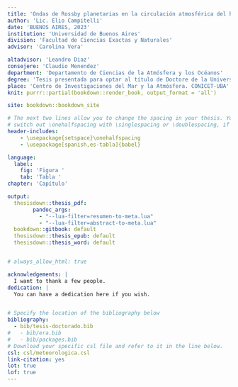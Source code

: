 ```yaml
---
title: 'Ondas de Rossby planetarias en la circulación atmosférica del hemisferio sur y su influencia en Sudamérica'
author: 'Lic. Elio Campitelli'
date: 'BUENOS AIRES, 2023'
institution: 'Universidad de Buenos Aires'
division: 'Facultad de Ciencias Exactas y Naturales'
advisor: 'Carolina Vera'

altadvisor: 'Leandro Diaz'
consejere: 'Claudio Menendez'
department: 'Departamento de Ciencias de la Atmósfera y los Océanos'
degree: 'Tesis presentada para optar al título de Doctore de la Universidad de Buenos Aires en el Área de Ciencias de la Atmósfera y los Océanos'
place: 'Centro de Investigaciones del Mar y la Atmósfera. CONICET-UBA'
knit: purrr::partial(bookdown::render_book, output_format = 'all')

site: bookdown::bookdown_site

# The next two lines allow you to change the spacing in your thesis. You can 
# switch out \onehalfspacing with \singlespacing or \doublespacing, if desired.
header-includes:
    - \usepackage{setspace}\onehalfspacing
    - \usepackage[spanish,es-tabla]{babel}

language:
  label:
    fig: 'Figura '
    tab: 'Tabla '
chapter: 'Capítulo'

output:
  thesisdown::thesis_pdf:
        pandoc_args:
          - "--lua-filter=resumen-to-meta.lua"
          - "--lua-filter=abstract-to-meta.lua"
  bookdown::gitbook: default
  thesisdown::thesis_epub: default
  thesisdown::thesis_word: default


# always_allow_html: true

acknowledgements: |
  I want to thank a few people.
dedication: |
  You can have a dedication here if you wish. 


# Specify the location of the bibliography below
bibliography:
  - bib/tesis-doctorado.bib
#   - bib/era.bib
#   - bib/packages.bib
# Download your specific csl file and refer to it in the line below.
csl: csl/meteorologica.csl
link-citation: yes
lot: true
lof: true
---
```


